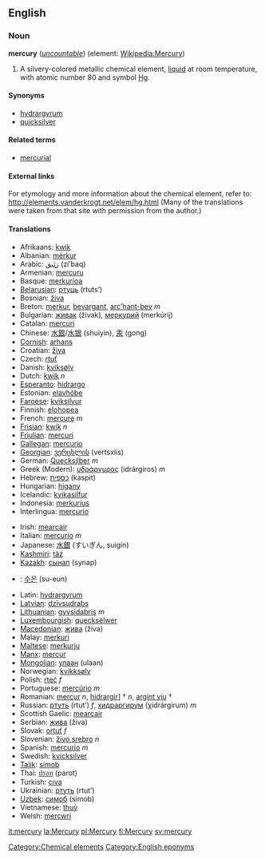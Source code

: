 {{See|Mercury}}
==English==
{{elements|Hg|Gold|Au|Thallium|Ti}}
===Noun===
'''mercury''' (''[[uncountable]]'') (element: [[w:Mercury (element)|Wikipedia:Mercury]])

#A silvery-colored metallic chemical element, [[liquid]] at room temperature, with atomic number 80 and symbol [[Hg]].

====Synonyms====
*[[hydrargyrum]]
*[[quicksilver]]

====Related terms====
*[[mercurial]]

====External links====
For etymology and more information about the chemical element, refer to:
http://elements.vanderkrogt.net/elem/hg.html
(Many of the translations were taken from that site with permission from the author.)

====Translations====
{{top}}
*Afrikaans: [[kwik]]
*Albanian: [[mërkur]]
*Arabic: [[زئبق]] (zí’baq)
*Armenian: [[mercuru]]
*Basque: [[merkurioa]]
*[[Belarusian]]: [[ртуць]] (rtuts’)
*Bosnian: [[živa]]
*Breton: [[merkur]], [[bevargant]], [[arc'hant-bev]] ''m''
*Bulgarian: [[живак]] (živak), [[меркурий]] (merkúrij)
*Catalan: [[mercuri]]
*Chinese: [[水銀]]/[[水银]] (shuiyin), [[汞]] (gong)
*[[Cornish]]: [[arhans]]
*Croatian: [[živa]]
*Czech: [[rtuť]]
*Danish: [[kviksølv]]
*Dutch: [[kwik]] ''n''
*[[Esperanto]]: [[hidrargo]]
*Estonian: [[elavhõbe]]
*[[Faroese]]: [[kviksilvur]]
*Finnish: [[elohopea]]
*French: [[mercure]] ''m''
*[[Frisian]]: [[kwik]] ''n''
*[[Friulian]]: [[mercuri]]
*[[Gallegan]]: [[mercurio]]
*[[Georgian]]: [[ვერცხლის]] (vertsxlis)
*German: [[Quecksilber]] ''m''
*Greek (Modern): [[υδράργυρος]] (idrárgiros) ''m''
*Hebrew: [[כספית]] (kaspit)
*Hungarian: [[higany]]
*Icelandic: [[kvikasilfur]]
*Indonesia: [[merkurius]]
*Interlingua: [[mercurio]]
{{mid}}
*Irish: [[mearcair]]
*Italian: [[mercurio]] ''m''
*Japanese: [[水銀]] (すいぎん, suigín)
*[[Kashmiri]]: [[tãź]]
*[[Kazakh]]: [[сынап]] (synap)
*{{ko}}: [[수은]] (su-eun)
*Latin: [[hydrargyrum]]
*[[Latvian]]: [[dzīvsudrabs]]
*[[Lithuanian]]: [[gyvsidabris]] ''m''
*[[Luxembourgish]]: [[quecksëlwer]]
*[[Macedonian]]: [[жива]] (živa)
*Malay: [[merkuri]]
*[[Maltese]]: [[merkurju]]
*[[Manx]]: [[mercur]]
*[[Mongolian]]: [[улаан]] (ulaan)
*Norwegian: [[kvikksølv]]
*Polish: [[rtęć]] ''f''
*Portuguese: [[mercúrio]] ''m''
*Romanian: [[mercur]] ''n'', [[hidrargir]]] † ''n'', [[argint viu]] †
*Russian: [[ртуть]] (rtut’) ''f'', [[хидраргирум]] (χidrárgirum) ''m''
*Scottish Gaelic: [[mearcair]]
*Serbian: [[жива]] (živa)
*Slovak: [[ortuť]] ''f''
*Slovenian: [[živo srebro]] ''n''
*Spanish: [[mercurio]] ''m''
*Swedish: [[kvicksilver]]
*[[Tajik]]: [[simob]]
*Thai: [[ปรอท]] (parot)
*Turkish: [[cıva]]
*Ukrainian: [[ртуть]] (rtut’)
*[[Uzbek]]: [[симоб]] (simob)
*Vietnamese: [[thuỷ]]
*Welsh: [[mercwri]]
{{bottom}}

[[Category:Chemical elements]]
[[Category:English eponyms]]

[[it:mercury]]
[[la:Mercury]]
[[pl:Mercury]]
[[fi:Mercury]]
[[sv:mercury]]
